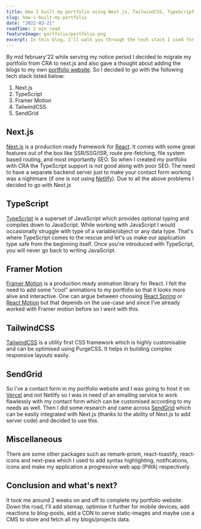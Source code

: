 ```yaml
---
title: How I built my portfolio using Next.js, TailwindCSS, TypeScript and Framer Motion
slug: how-i-built-my-portfolio
date: "2022-03-21"
readTime: 2 min read
featureImage: portfolio/portfolio.png
excerpt: In this blog, I'll walk you through the tech stack I used for creating my personal portfolio and the reason behind choosing that particular package/library.
---
```


By mid february'22 while serving my notice period I decided to migrate my portfolio from CRA to next.js and also gave a thought about adding the blogs to my own [portfolio website](https://vivekmittal.vercel.app). So I decided to go with the following tech stack listed below:

1. Next.js
2. TypeScript
3. Framer Motion
4. TailwindCSS
5. SendGrid

## Next.js

[Next.js](https://nextjs.org/) is a production ready framework for [React](https://reactjs.org/). It comes with some great features out of the box like SSR/SSG/ISR, route pre-fetching, file system based routing, and most importantly SEO. So when I created my portfolio with CRA the TypeScript support is not good along with poor SEO. The need to have a separate backend server just to make your contact form working was a nightmare (if one is not using [Netlify](https://www.netlify.com/)).
Due to all the above problems I decided to go with Next.js

## TypeScript

[TypeScript](https://www.typescriptlang.org/) is a superset of JavaScript which provides optional typing and compiles down to JavaScript. While working with JavaScript I would occasionally struggle with type of a variable/object or any data type. That's where TypeScript comes to the rescue and let's us make our application type safe from the beginning itself.
Once you're introduced with TypeScript, you will never go back to writing JavaScript.

## Framer Motion

[Framer Motion](https://www.framer.com/motion/) is a production ready animation library for React. I felt the need to add some "cool" animations to my portfolio so that it looks more alive and interactive. One can argue between choosing [React Spring](https://react-spring.io/) or [React Motion](https://github.com/chenglou/react-motion) but that depends on the use-case and since I've already worked with Framer motion before so I went with this.

## TailwindCSS

[TailwindCSS](https://tailwindcss.com/) is a utility first CSS framework which is highly customisable and can be optimised using PurgeCSS. It helps in building complex responsive layouts easily.

## SendGrid

So I've a contact form in my portfolio website and I was going to host it on [Vercel](https://vercel.com/) and not Netlify so I was in need of an emailing service to work flawlessly with my contact form which can be customised according to my needs as well. Then I did some research and came across [SendGrid](https://sendgrid.com/) which can be easily integrated with Next.js (thanks to the ability of Next.js to add server code) and decided to use this.

## Miscellaneous

There are some other packages such as remark-prism, react-toastify, react-icons and next-pwa which I used to add syntax highlighting, notifications, icons and make my application a progressive web app (PWA) respectively.

## Conclusion and what's next?

It took me around 2 weeks on and off to complete my portfolio website.
Down the road, I'll add sitemap, optimise it further for mobile devices, add reactions to blog-posts, add a CDN to serve static-images and maybe use a CMS to store and fetch all my blogs/projects data.
